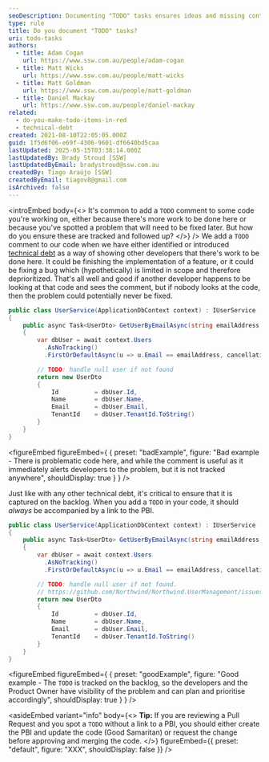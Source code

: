 ```yaml
---
seoDescription: Documenting "TODO" tasks ensures ideas and missing content are tracked, making it easier to prioritize and complete tasks.
type: rule
title: Do you document "TODO" tasks?
uri: todo-tasks
authors:
  - title: Adam Cogan
    url: https://www.ssw.com.au/people/adam-cogan
  - title: Matt Wicks
    url: https://www.ssw.com.au/people/matt-wicks
  - title: Matt Goldman
    url: https://www.ssw.com.au/people/matt-goldman
  - title: Daniel Mackay
    url: https://www.ssw.com.au/people/daniel-mackay
related:
  - do-you-make-todo-items-in-red
  - technical-debt
created: 2021-08-10T22:05:05.000Z
guid: 1f5d6f06-e69f-4306-9601-df6640bd5caa
lastUpdated: 2025-05-15T03:38:14.000Z
lastUpdatedBy: Brady Stroud [SSW]
lastUpdatedByEmail: bradystroud@ssw.com.au
createdBy: Tiago Araújo [SSW]
createdByEmail: tiagov8@gmail.com
isArchived: false
---
```


<introEmbed
  body={<>
It's common to add a `TODO` comment to some code you're working on, either because there's more work to be done here or because you've spotted a problem that will need to be fixed later. But how do you ensure these are tracked and followed up?
  </>}
/>
We add a `TODO` comment to our code when we have either identified or introduced [technical debt](/technical-debt) as a way of showing other developers that there's work to be done here. It could be finishing the implementation of a feature, or it could be fixing a bug which (hypothetically) is limited in scope and therefore deprioritized. That's all well and good if another developer happens to be looking at that code and sees the comment, but if nobody looks at the code, then the problem could potentially never be fixed.

```cs
public class UserService(ApplicationDbContext context) : IUserService
{
    public async Task<UserDto> GetUserByEmailAsync(string emailAddress, CancellationToken cancellationToken = default)
    {
        var dbUser = await context.Users
          .AsNoTracking()
          .FirstOrDefaultAsync(u => u.Email == emailAddress, cancellationToken);

        // TODO: handle null user if not found
        return new UserDto
        {
            Id          = dbUser.Id,
            Name        = dbUser.Name,
            Email       = dbUser.Email,
            TenantId    = dbUser.TenantId.ToString()
        }
    }
}
```
<figureEmbed figureEmbed={ {
  preset: "badExample",
  figure: "Bad example - There is problematic code here, and while the comment is useful as it immediately alerts developers to the problem, but it is not tracked anywhere",
  shouldDisplay: true
} } />


Just like with any other technical debt, it's critical to ensure that it is captured on the backlog. When you add a `TODO` in your code, it should _always_ be accompanied by a link to the PBI.

```cs
public class UserService(ApplicationDbContext context) : IUserService
{
    public async Task<UserDto> GetUserByEmailAsync(string emailAddress, CancellationToken cancellationToken = default)
    {
        var dbUser = await context.Users
          .AsNoTracking()
          .FirstOrDefaultAsync(u => u.Email == emailAddress, cancellationToken);

        // TODO: handle null user if not found.
        // https://github.com/Northwind/Northwind.UserManagement/issues/324
        return new UserDto
        {
            Id          = dbUser.Id,
            Name        = dbUser.Name,
            Email       = dbUser.Email,
            TenantId    = dbUser.TenantId.ToString()
        }
    }
}
```
<figureEmbed figureEmbed={ {
  preset: "goodExample",
  figure: "Good example - The `TODO` is tracked on the backlog, so the developers and the Product Owner have visibility of the problem and can plan and prioritise accordingly",
  shouldDisplay: true
} } />



<asideEmbed
  variant="info"
  body={<>
    **Tip:** If you are reviewing a Pull Request and you spot a `TODO` without a link to a PBI, you should either create the PBI and update the code (Good Samaritan) or request the change before approving and merging the code.
  </>}
  figureEmbed={{
    preset: "default",
    figure: "XXX",
    shouldDisplay: false
  }}
/>
